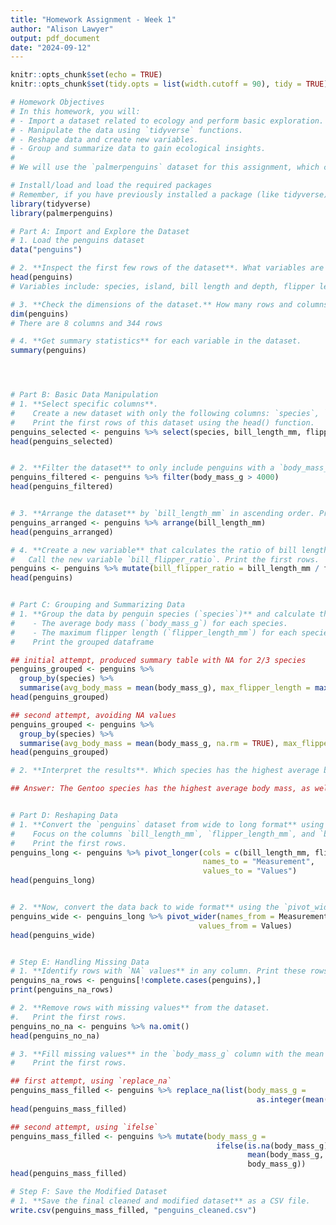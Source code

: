 ```yaml
---
title: "Homework Assignment - Week 1"
author: "Alison Lawyer"
output: pdf_document
date: "2024-09-12"
---
```


```r
knitr::opts_chunk$set(echo = TRUE)
knitr::opts_chunk$set(tidy.opts = list(width.cutoff = 90), tidy = TRUE)
```



```r

# Homework Objectives
# In this homework, you will:
# - Import a dataset related to ecology and perform basic exploration.
# - Manipulate the data using `tidyverse` functions.
# - Reshape data and create new variables.
# - Group and summarize data to gain ecological insights.
# 
# We will use the `palmerpenguins` dataset for this assignment, which contains data about three species of penguins in the Palmer Archipelago, Antarctica.

# Install/load and load the required packages
# Remember, if you have previously installed a package (like tidyverse) you do not need to install it again, just load it
library(tidyverse)
library(palmerpenguins)

# Part A: Import and Explore the Dataset
# 1. Load the penguins dataset
data("penguins")

# 2. **Inspect the first few rows of the dataset**. What variables are included in the dataset?
head(penguins)
# Variables include: species, island, bill length and depth, flipper length, body mass, sex and year

# 3. **Check the dimensions of the dataset.** How many rows and columns are there?
dim(penguins)
# There are 8 columns and 344 rows

# 4. **Get summary statistics** for each variable in the dataset.
summary(penguins)




# Part B: Basic Data Manipulation
# 1. **Select specific columns**. 
#    Create a new dataset with only the following columns: `species`, `bill_length_mm`, `flipper_length_mm`, and `body_mass_g`. 
#    Print the first rows of this dataset using the head() function. 
penguins_selected <- penguins %>% select(species, bill_length_mm, flipper_length_mm, body_mass_g)
head(penguins_selected)


# 2. **Filter the dataset** to only include penguins with a `body_mass_g` greater than 4000 grams. Print the first rows.
penguins_filtered <- penguins %>% filter(body_mass_g > 4000)
head(penguins_filtered)


# 3. **Arrange the dataset** by `bill_length_mm` in ascending order. Print the first rows. 
penguins_arranged <- penguins %>% arrange(bill_length_mm)
head(penguins_arranged)

# 4. **Create a new variable** that calculates the ratio of bill length (`bill_length_mm`) to flipper length (`flipper_length_mm`). 
#   Call the new variable `bill_flipper_ratio`. Print the first rows. 
penguins <- penguins %>% mutate(bill_flipper_ratio = bill_length_mm / flipper_length_mm)
head(penguins)


# Part C: Grouping and Summarizing Data
# 1. **Group the data by penguin species (`species`)** and calculate the following summaries:
#    - The average body mass (`body_mass_g`) for each species.
#    - The maximum flipper length (`flipper_length_mm`) for each species.
#    Print the grouped dataframe

## initial attempt, produced summary table with NA for 2/3 species
penguins_grouped <- penguins %>% 
  group_by(species) %>% 
  summarise(avg_body_mass = mean(body_mass_g), max_flipper_length = max(flipper_length_mm))
head(penguins_grouped)

## second attempt, avoiding NA values
penguins_grouped <- penguins %>% 
  group_by(species) %>% 
  summarise(avg_body_mass = mean(body_mass_g, na.rm = TRUE), max_flipper_length = max(flipper_length_mm, na.rm = TRUE))
head(penguins_grouped)

# 2. **Interpret the results**. Which species has the highest average body mass? Which species has the longest maximum flipper length?

## Answer: The Gentoo species has the highest average body mass, as well as the longest max flipper length.


# Part D: Reshaping Data
# 1. **Convert the `penguins` dataset from wide to long format** using the `pivot_longer()` function. 
#    Focus on the columns `bill_length_mm`, `flipper_length_mm`, and `body_mass_g`. 
#    Print the first rows. 
penguins_long <- penguins %>% pivot_longer(cols = c(bill_length_mm, flipper_length_mm, body_mass_g),
                                           names_to = "Measurement",
                                           values_to = "Values")
head(penguins_long)


# 2. **Now, convert the data back to wide format** using the `pivot_wider()` function. Print the first rows. 
penguins_wide <- penguins_long %>% pivot_wider(names_from = Measurement,
                                          values_from = Values)
head(penguins_wide)


# Step E: Handling Missing Data
# 1. **Identify rows with `NA` values** in any column. Print these rows. 
penguins_na_rows <- penguins[!complete.cases(penguins),]
print(penguins_na_rows)

# 2. **Remove rows with missing values** from the dataset. 
#.   Print the first rows. 
penguins_no_na <- penguins %>% na.omit()
head(penguins_no_na)

# 3. **Fill missing values** in the `body_mass_g` column with the mean body mass.
#    Print the first rows.

## first attempt, using `replace_na`
penguins_mass_filled <- penguins %>% replace_na(list(body_mass_g = 
                                                       as.integer(mean(penguins$body_mass_g, na.rm = TRUE))))
head(penguins_mass_filled)

## second attempt, using `ifelse`
penguins_mass_filled <- penguins %>% mutate(body_mass_g =
                                              ifelse(is.na(body_mass_g),
                                                     mean(body_mass_g, na.rm = TRUE),
                                                     body_mass_g))
head(penguins_mass_filled)

# Step F: Save the Modified Dataset
# 1. **Save the final cleaned and modified dataset** as a CSV file.
write.csv(penguins_mass_filled, "penguins_cleaned.csv")


```

